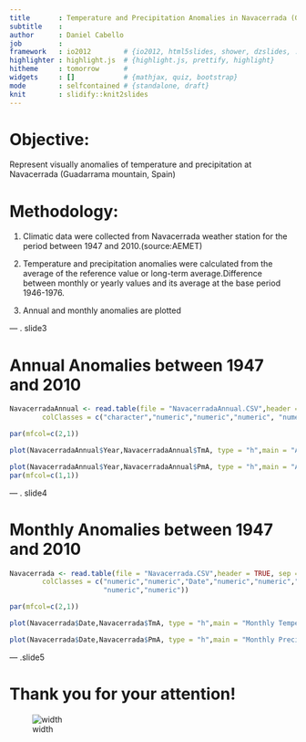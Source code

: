 ```yaml
---
title       : Temperature and Precipitation Anomalies in Navacerrada (Guadarrama Mountain, Spain)
subtitle    : 
author      : Daniel Cabello
job         : 
framework   : io2012        # {io2012, html5slides, shower, dzslides, ...}
highlighter : highlight.js  # {highlight.js, prettify, highlight}
hitheme     : tomorrow      # 
widgets     : []            # {mathjax, quiz, bootstrap}
mode        : selfcontained # {standalone, draft}
knit        : slidify::knit2slides
---
```


# Objective:

Represent visually anomalies of temperature and precipitation at Navacerrada (Guadarrama mountain, Spain)

# Methodology:

1. Climatic data were collected from Navacerrada weather station for the period between 1947 and 2010.(source:AEMET)

2. Temperature and precipitation anomalies were calculated from the average of the reference value or long-term average.Difference between monthly or yearly values and its average at the base period 1946-1976.

3. Annual and monthly anomalies are plotted

--- . slide3 

# Annual Anomalies between 1947 and 2010

```r
NavacerradaAnnual <- read.table(file = "NavacerradaAnnual.CSV",header = TRUE, sep = ",",
        colClasses = c("character","numeric","numeric","numeric", "numeric","numeric"))

par(mfcol=c(2,1))

plot(NavacerradaAnnual$Year,NavacerradaAnnual$TmA, type = "h",main = "Annual Temperature Anomaly (1947-2010)", xlab = "Water Year", ylab = "Temperature Anomaly (ºC)")

plot(NavacerradaAnnual$Year,NavacerradaAnnual$PmA, type = "h",main = "Annual Precipitation Anomaly (1947-2010)", xlab = "Water Year", ylab = "Precipitation Anomaly (mm)")
par(mfcol=c(1,1))

```


--- . slide4

# Monthly Anomalies between 1947 and 2010


```r

Navacerrada <- read.table(file = "Navacerrada.CSV",header = TRUE, sep = ",",
        colClasses = c("numeric","numeric","Date","numeric","numeric","numeric",
                       "numeric","numeric"))

par(mfcol=c(2,1))

plot(Navacerrada$Date,Navacerrada$TmA, type = "h",main = "Monthly Temperature Anomaly", xlab = "Year", ylab = "Temperature Anomaly (ºC)")

plot(Navacerrada$Date,Navacerrada$PmA, type = "h",main = "Monthly Precipitation Anomaly", xlab = "Year", ylab = "Precipitation Anomaly (mm)")
```

--- .slide5 
 
# Thank you for your attention!

![width](Image.png)